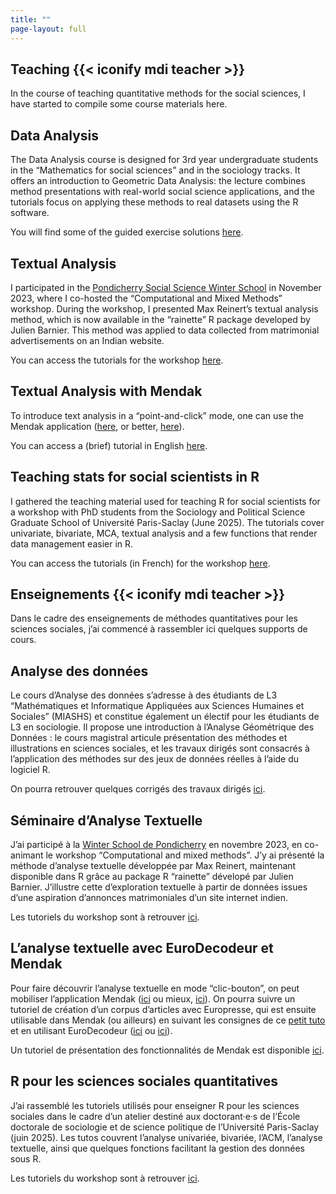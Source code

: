 ```yaml
---
title: ""
page-layout: full
---
```


::: {.content-visible when-profile="english"}
# Teaching {{< iconify mdi teacher >}}

In the course of teaching quantitative methods for the social sciences, I have started to compile some course materials here.

## Data Analysis

The Data Analysis course is designed for 3rd year undergraduate students in the "Mathematics for social sciences" and in the sociology tracks. It offers an introduction to Geometric Data Analysis: the lecture combines method presentations with real-world social science applications, and the tutorials focus on applying these methods to real datasets using the R software.

You will find some of the guided exercise solutions [here](https://mathieuferry.github.io/AnalyseDesDonnees/).

## Textual Analysis

I participated in the [Pondicherry Social Science Winter School](https://www.ifpindia.org/ifp-in-spotlight/apply-now-digital-society-social-sciences-winter-school-november-13-17-2023-Ifp/) in November 2023, where I co-hosted the "Computational and Mixed Methods" workshop. During the workshop, I presented Max Reinert's textual analysis method, which is now available in the "rainette" R package developed by Julien Barnier. This method was applied to data collected from matrimonial advertisements on an Indian website.

You can access the tutorials for the workshop [here](https://mathieuferry.github.io/PondicherryWorkshop/).

## Textual Analysis with Mendak

To introduce text analysis in a "point-and-click" mode, one can use the Mendak application ([here](https://analytics.huma-num.fr/Mathieu.Ferry/mendak/), or better, [here](https://shiny.ens-paris-saclay.fr/app/mendak)).

You can access a (brief) tutorial in English [here](https://mathieuferry.github.io/Tutorials-for-Mendak/TutorialEN.html).

## Teaching stats for social scientists in R

I gathered the teaching material used for teaching R for social scientists for a workshop with PhD students from the Sociology and Political Science Graduate School of Université Paris-Saclay (June 2025). The tutorials cover univariate, bivariate, MCA, textual analysis and a few functions that render data management easier in R.

You can access the tutorials (in French) for the workshop [here](https://mathieuferry.github.io/FormationR/).
:::

::: {.content-visible when-profile="french"}
# Enseignements {{< iconify mdi teacher >}}

Dans le cadre des enseignements de méthodes quantitatives pour les sciences sociales, j'ai commencé à rassembler ici quelques supports de cours.

## Analyse des données

Le cours d'Analyse des données s'adresse à des étudiants de L3 "Mathématiques et Informatique Appliquées aux Sciences Humaines et Sociales" (MIASHS) et constitue également un électif pour les étudiants de L3 en sociologie. Il propose une introduction à l'Analyse Géométrique des Données : le cours magistral articule présentation des méthodes et illustrations en sciences sociales, et les travaux dirigés sont consacrés à l'application des méthodes sur des jeux de données réelles à l'aide du logiciel R.

On pourra retrouver quelques corrigés des travaux dirigés [ici](https://mathieuferry.github.io/AnalyseDesDonnees/).

## Séminaire d'Analyse Textuelle

J'ai participé à la [Winter School de Pondicherry](https://www.ifpindia.org/ifp-in-spotlight/apply-now-digital-society-social-sciences-winter-school-november-13-17-2023-Ifp/) en novembre 2023, en co-animant le workshop "Computational and mixed methods". J'y ai présenté la méthode d'analyse textuelle développée par Max Reinert, maintenant disponible dans R grâce au package R "rainette" dévelopé par Julien Barnier. J'illustre cette d'exploration textuelle à partir de données issues d'une aspiration d'annonces matrimoniales d'un site internet indien.

Les tutoriels du workshop sont à retrouver [ici](https://mathieuferry.github.io/PondicherryWorkshop/).

## L'analyse textuelle avec EuroDecodeur et Mendak

Pour faire découvrir l'analyse textuelle en mode "clic-bouton", on peut mobiliser l'application Mendak ([ici](https://analytics.huma-num.fr/Mathieu.Ferry/mendak/) ou mieux, [ici](https://shiny.ens-paris-saclay.fr/app/mendak)). On pourra suivre un tutoriel de création d'un corpus d'articles avec Europresse, qui est ensuite utilisable dans Mendak (ou ailleurs) en suivant les consignes de ce [petit tuto](https://mathieuferry.github.io/FormationR/corpus.html) et en utilisant EuroDecodeur ([ici](https://analytics.huma-num.fr/Mathieu.Ferry/EuroDecodeur/) ou [ici](https://mathieufer.shinyapps.io/europressedecodeur/)).

Un tutoriel de présentation des fonctionnalités de Mendak est disponible [ici](https://mathieuferry.github.io/Tutorials-for-Mendak/TutorielFR.html).

## R pour les sciences sociales quantitatives

J’ai rassemblé les tutoriels utilisés pour enseigner R pour les sciences sociales dans le cadre d’un atelier destiné aux doctorant·e·s de l’École doctorale de sociologie et de science politique de l’Université Paris-Saclay (juin 2025). Les tutos couvrent l’analyse univariée, bivariée, l’ACM, l’analyse textuelle, ainsi que quelques fonctions facilitant la gestion des données sous R.

Les tutoriels du workshop sont à retrouver [ici](https://mathieuferry.github.io/FormationR/).
:::
